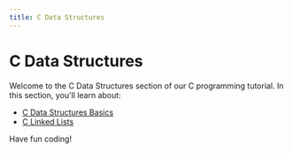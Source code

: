 ```yaml
---
title: C Data Structures
---
```


# C Data Structures

Welcome to the C Data Structures section of our C programming tutorial. In this section, you'll learn about:

- [C Data Structures Basics](./47-c-data-structures-basics.mdx)
- [C Linked Lists](./48-c-linked-lists.mdx)

Have fun coding!